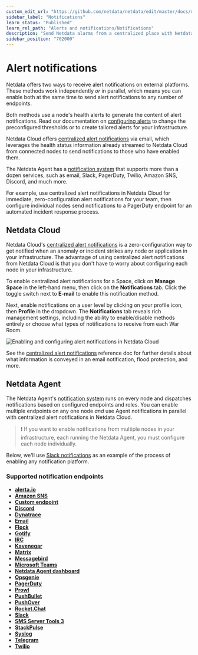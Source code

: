 ```yaml
---
custom_edit_url: "https://github.com/netdata/netdata/edit/master/docs/monitor/enable-notifications.md"
sidebar_label: "Notifications"
learn_status: "Published"
learn_rel_path: "Alerts and notifications/Notifications"
description: "Send Netdata alarms from a centralized place with Netdata Cloud, or configure nodes individually, to enable incident response and faster resolution."
sidebar_position: "702000"
---
```



# Alert notifications

Netdata offers two ways to receive alert notifications on external platforms. These methods work independently _or_ in
parallel, which means you can enable both at the same time to send alert notifications to any number of endpoints.

Both methods use a node's health alerts to generate the content of alert notifications. Read our documentation on [configuring alerts](/docs/alerts-and-notifications/health-configuration-reference) to change the preconfigured thresholds or to create tailored alerts for your
infrastructure.

Netdata Cloud offers [centralized alert notifications](#netdata-cloud) via email, which leverages the health status
information already streamed to Netdata Cloud from connected nodes to send notifications to those who have enabled them.

The Netdata Agent has a [notification system](#netdata-agent) that supports more than a dozen services, such as email,
Slack, PagerDuty, Twilio, Amazon SNS, Discord, and much more.

For example, use centralized alert notifications in Netdata Cloud for immediate, zero-configuration alert notifications
for your team, then configure individual nodes send notifications to a PagerDuty endpoint for an automated incident
response process.

## Netdata Cloud

Netdata Cloud's [centralized alert
notifications](/docs/alerts-and-notifications/notifications/netdata-cloud-notifications) is a zero-configuration way to
get notified when an anomaly or incident strikes any node or application in your infrastructure. The advantage of using
centralized alert notifications from Netdata Cloud is that you don't have to worry about configuring each node in your
infrastructure.

To enable centralized alert notifications for a Space, click on **Manage Space** in the left-hand menu, then click on
the **Notifications** tab. Click the toggle switch next to **E-mail** to enable this notification method.

Next, enable notifications on a user level by clicking on your profile icon, then **Profile** in the dropdown. The
**Notifications** tab reveals rich management settings, including the ability to enable/disable methods entirely or
choose what types of notifications to receive from each War Room.

![Enabling and configuring alert notifications in Netdata
Cloud](https://user-images.githubusercontent.com/1153921/101936280-93c50900-3b9d-11eb-9ba0-d6927fa872b7.gif)

See the [centralized alert notifications](/docs/alerts-and-notifications/notifications/netdata-cloud-notifications)
reference doc for further details about what information is conveyed in an email notification, flood protection, and
more.

## Netdata Agent

The Netdata Agent's [notification system](/docs/alerts-and-notifications/notifications/netdata-agent-notifications) runs on every node and dispatches
notifications based on configured endpoints and roles. You can enable multiple endpoints on any one node _and_ use Agent
notifications in parallel with centralized alert notifications in Netdata Cloud.

> ❗ If you want to enable notifications from multiple nodes in your infrastructure, each running the Netdata Agent, you
> must configure each node individually.

Below, we'll use [Slack notifications](#enable-slack-notifications) as an example of the process of enabling any
notification platform.

### Supported notification endpoints

-   [**alerta.io**](/docs/alerts-and-notifications/notifications/netdata-agent-notifications/alerta)
-   [**Amazon SNS**](/docs/alerts-and-notifications/notifications/netdata-agent-notifications/amazon-sns)
-   [**Custom endpoint**](/docs/alerts-and-notifications/notifications/netdata-agent-notifications/custom-endpoint)
-   [**Discord**](/docs/alerts-and-notifications/notifications/netdata-agent-notifications/discord)
-   [**Dynatrace**](/docs/alerts-and-notifications/notifications/netdata-agent-notifications/dynatrace-events)
-   [**Email**](/docs/alerts-and-notifications/notifications/netdata-agent-notifications/email)
-   [**Flock**](/docs/alerts-and-notifications/notifications/netdata-agent-notifications/flock)
-   [**Gotify**](/docs/alerts-and-notifications/notifications/netdata-agent-notifications/gotify)
-   [**IRC**](/docs/alerts-and-notifications/notifications/netdata-agent-notifications/irc)
-   [**Kavenegar**](/docs/alerts-and-notifications/notifications/netdata-agent-notifications/kavenegar)
-   [**Matrix**](/docs/alerts-and-notifications/notifications/netdata-agent-notifications/matrix)
-   [**Messagebird**](/docs/alerts-and-notifications/notifications/netdata-agent-notifications/messagebird)
-   [**Microsoft Teams**](/docs/alerts-and-notifications/notifications/netdata-agent-notifications/microsoft-teams)
-   [**Netdata Agent dashboard**](/docs/alerts-and-notifications/notifications/netdata-agent-notifications/browser-pop-ups)
-   [**Opsgenie**](/docs/alerts-and-notifications/notifications/netdata-agent-notifications/opsgenie)
-   [**PagerDuty**](/docs/alerts-and-notifications/notifications/netdata-agent-notifications/pagerduty)
-   [**Prowl**](/docs/alerts-and-notifications/notifications/netdata-agent-notifications/prowl)
-   [**PushBullet**](/docs/alerts-and-notifications/notifications/netdata-agent-notifications/pushbullet)
-   [**PushOver**](/docs/alerts-and-notifications/notifications/netdata-agent-notifications/pushover)
-   [**Rocket.Chat**](/docs/alerts-and-notifications/notifications/netdata-agent-notifications/rocket-chat)
-   [**Slack**](/docs/alerts-and-notifications/notifications/netdata-agent-notifications/slack)
-   [**SMS Server Tools 3**](/docs/alerts-and-notifications/notifications/netdata-agent-notifications/sms-server)
-   [**StackPulse**](/docs/alerts-and-notifications/notifications/netdata-agent-notifications/stackpulse)
-   [**Syslog**](/docs/alerts-and-notifications/notifications/netdata-agent-notifications/syslog)
-   [**Telegram**](/docs/alerts-and-notifications/notifications/netdata-agent-notifications/telegram)
-   [**Twilio**](/docs/alerts-and-notifications/notifications/netdata-agent-notifications/twilio)



